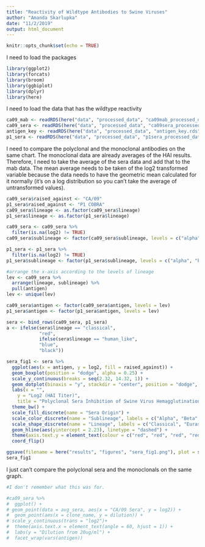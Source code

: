 ```yaml
---
title: "Reactivity of Wildtype Antibodies to Swine Viruses"
author: "Amanda Skarlupka"
date: "11/2/2019"
output: html_document
---
```


```r
knitr::opts_chunk$set(echo = TRUE)
```

I need to load the packages

```r
library(ggplot2)
library(forcats)
library(broom)
library(ggbiplot)
library(dplyr)
library(here)
```

I need to load the data that has the wildtype reactivity

```r
ca09_mab <- readRDS(here("data", "processed_data", "ca09mab_processed_data.rds"))
ca09_sera <- readRDS(here("data", "processed_data", "ca09sera_processed_data.rds"))
antigen_key <- readRDS(here("data", "processed_data", "antigen_key.rds"))
p1_sera <- readRDS(here("data", "processed_data", "p1sera_processed_data.rds"))
```

 I need to compare the polyclonal and the monoclonal antibodies on the same chart. The monoclonal data are already averages of the HAI results. Therefore, I need to take the average of the sera data and add that to the mab data. The mean average needs to be taken of the log2 transformed variable because the data needs to have the geometric mean calculated for it normally (it's on a log distribution so you can't take the average of untransformed values). 
 
```r
ca09_sera$raised_against <- "CA/09"
p1_sera$raised_against <- "P1 COBRA"
ca09_sera$lineage <- as.factor(ca09_sera$lineage)
p1_sera$lineage <- as.factor(p1_sera$lineage)

ca09_sera <- ca09_sera %>%
  filter(is.na(log2) != TRUE)
ca09_sera$sublineage <- factor(ca09_sera$sublineage, levels = c("alpha", "beta", "gamma", "gamma_2", "npdm", "delta_1", "delta_2"))

p1_sera <- p1_sera %>%
  filter(is.na(log2) != TRUE)
p1_sera$sublineage <- factor(p1_sera$sublineage, levels = c("alpha", "beta", "gamma", "gamma_2", "npdm", "delta_1", "delta_2"))

#arrange the x-axis according to the levels of lineage
lev <- ca09_sera %>%
  arrange(lineage, sublineage) %>%
  pull(antigen)
lev <- unique(lev)

ca09_sera$antigen <- factor(ca09_sera$antigen, levels = lev)
p1_sera$antigen <- factor(p1_sera$antigen, levels = lev)

sera <- bind_rows(ca09_sera, p1_sera)
a <- ifelse(sera$lineage == "classical",
            "red",
            ifelse(sera$lineage == "human_like", 
            "blue",
            "black"))

sera_fig1 <- sera %>%
  ggplot(aes(x = antigen, y = log2, fill = raised_against)) +
  geom_boxplot(position = "dodge", alpha = 0.25) +
  scale_y_continuous(breaks = seq(2.32, 14.32, 1)) +
  geom_dotplot(binaxis = "y", stackdir = "center", position = "dodge", dotsize = 0.25) +
  labs(x = "",
    y = "Log2 (HAI Titer)",
    title = "Polyclonal Sera Inhibition of Swine Virus Hemagglutination") +
  theme_bw() +
  scale_fill_discrete(name = "Sera Origin") +
  scale_color_discrete(name = "Sublineage", labels = c("Alpha", "Beta", "Gamma", "Gamma 2", "Pandemic", "Delta-1", "Delta-2", "Unavailable")) +
  scale_shape_discrete(name = "Lineage", labels = c("Classical", "Eurasian", "Human-like"))+
  geom_hline(aes(yintercept = 2.23), linetype = "dashed") +
  theme(axis.text.y = element_text(colour = c("red", "red", "red", "red", "red", "red", "red", "black", "black", "blue", "blue"))) +
  coord_flip()

ggsave(filename = here("results", "figures", "sera_fig1.png"), plot = sera_fig1, width = 4, height = 3, units = "in")
sera_fig1
```
 
I just can't compare the polyclonal sera and the monoclonals on the same graph. 
```r
#I don't remember what this was for. 

#ca09_sera %>%
#  ggplot() +
# geom_point(data = avg_sera, aes(x = "CA/09 Sera", y = log2)) +
#  geom_point(aes(x = clone_name, y = dilution)) +
# scale_y_continuous(trans = "log2")+
#  theme(axis.text.x = element_text(angle = 60, hjust = 1)) +
#  labs(y = "Dilution from 20ug/ml") + 
#  facet_wrap(vars(antigen))
```
 
 